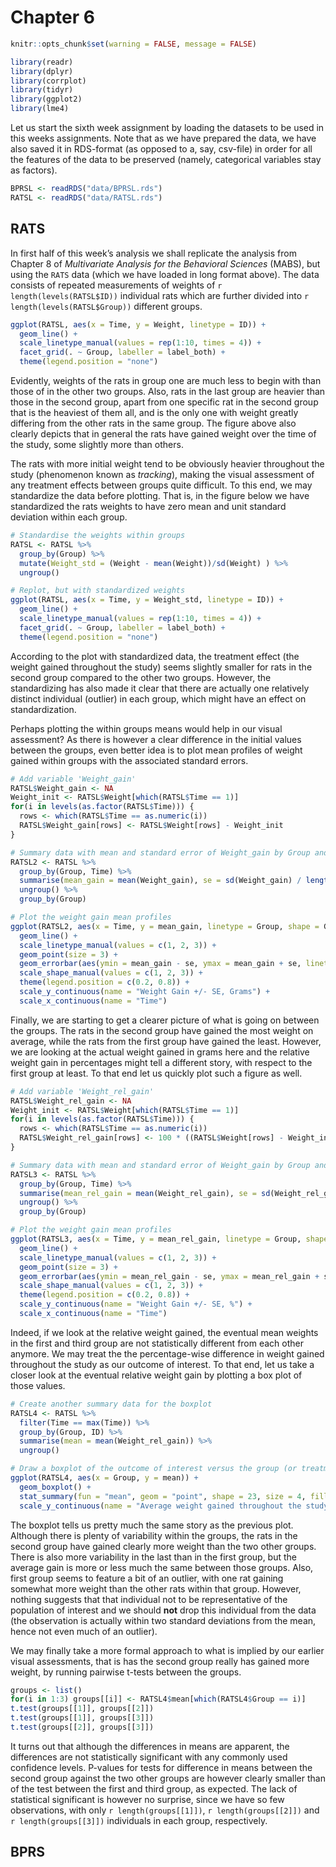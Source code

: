 
# Chapter 6

```r
knitr::opts_chunk$set(warning = FALSE, message = FALSE) 
```

```r
library(readr)
library(dplyr)
library(corrplot)
library(tidyr)
library(ggplot2)
library(lme4)
```

Let us start the sixth week assignment by loading the datasets to be used in this weeks assignments. Note that as we have prepared the data, we have also saved it in RDS-format (as opposed to a, say, csv-file) in order for all the features of the data to be preserved (namely, categorical variables stay as factors).

```r
BPRSL <- readRDS("data/BPRSL.rds")
RATSL <- readRDS("data/RATSL.rds")
```

## RATS 

In first half of this week's analysis we shall replicate the analysis from Chapter 8 of *Multivariate Analysis for the Behavioral Sciences* (MABS), but using the <code>RATS</code> data (which we have loaded in long format above). The data consists of repeated measurements of weights of `r length(levels(RATSL$ID))` individual rats which are further divided into `r length(levels(RATSL$Group))` different groups. 

```r
ggplot(RATSL, aes(x = Time, y = Weight, linetype = ID)) +
  geom_line() +
  scale_linetype_manual(values = rep(1:10, times = 4)) +
  facet_grid(. ~ Group, labeller = label_both) + 
  theme(legend.position = "none")
```

Evidently, weights of the rats in group one are much less to begin with than those of in the other two groups. Also, rats in the last group are heavier than those in the second group, apart from one specific rat in the second group that is the heaviest of them all, and is the only one with weight greatly differing from the other rats in the same group. The figure above also clearly depicts that in general the rats have gained weight over the time of the study, some slightly more than others. 

The rats with more initial weight tend to be obviously heavier throughout the study (phenomenon known as *tracking*), making the visual assessment of any treatment effects between groups quite difficult. To this end, we may standardize the data before plotting. That is, in the figure below we have standardized the rats weights to have zero mean and unit standard deviation within each group. 

```r
# Standardise the weights within groups
RATSL <- RATSL %>%
  group_by(Group) %>%
  mutate(Weight_std = (Weight - mean(Weight))/sd(Weight) ) %>%
  ungroup()

# Replot, but with standardized weights
ggplot(RATSL, aes(x = Time, y = Weight_std, linetype = ID)) +
  geom_line() +
  scale_linetype_manual(values = rep(1:10, times = 4)) +
  facet_grid(. ~ Group, labeller = label_both) + 
  theme(legend.position = "none")

```

According to the plot with standardized data, the treatment effect (the weight gained throughout the study) seems slightly smaller for rats in the second group compared to the other two groups. However, the standardizing has also made it clear that there are actually one relatively distinct individual (outlier) in each group, which might have an effect on standardization. 

Perhaps plotting the within groups means would help in our visual assessment? As there is however a clear difference in the initial values between the groups, even better idea is to plot mean profiles of weight gained within groups with the associated standard errors.

```r
# Add variable 'Weight_gain'
RATSL$Weight_gain <- NA
Weight_init <- RATSL$Weight[which(RATSL$Time == 1)]
for(i in levels(as.factor(RATSL$Time))) {
  rows <- which(RATSL$Time == as.numeric(i))
  RATSL$Weight_gain[rows] <- RATSL$Weight[rows] - Weight_init
}

# Summary data with mean and standard error of Weight_gain by Group and Time 
RATSL2 <- RATSL %>%
  group_by(Group, Time) %>%
  summarise(mean_gain = mean(Weight_gain), se = sd(Weight_gain) / length(Weight_gain)) %>%
  ungroup() %>%
  group_by(Group)

# Plot the weight gain mean profiles
ggplot(RATSL2, aes(x = Time, y = mean_gain, linetype = Group, shape = Group)) +
  geom_line() +
  scale_linetype_manual(values = c(1, 2, 3)) +
  geom_point(size = 3) +
  geom_errorbar(aes(ymin = mean_gain - se, ymax = mean_gain + se, linetype = "1"), width = 0.3) +
  scale_shape_manual(values = c(1, 2, 3)) +
  theme(legend.position = c(0.2, 0.8)) +
  scale_y_continuous(name = "Weight Gain +/- SE, Grams") + 
  scale_x_continuous(name = "Time")
```

Finally, we are starting to get a clearer picture of what is going on between the groups. The rats in the second group have gained the most weight on average, while the rats from the first group have gained the least. However, we are looking at the actual weight gained in grams here and the relative weight gain in percentages might tell a different story, with respect to the first group at least. To that end let us quickly plot such a figure as well. 

```r
# Add variable 'Weight_rel_gain'
RATSL$Weight_rel_gain <- NA
Weight_init <- RATSL$Weight[which(RATSL$Time == 1)]
for(i in levels(as.factor(RATSL$Time))) {
  rows <- which(RATSL$Time == as.numeric(i))
  RATSL$Weight_rel_gain[rows] <- 100 * ((RATSL$Weight[rows] - Weight_init) / Weight_init)
}

# Summary data with mean and standard error of Weight_gain by Group and Time 
RATSL3 <- RATSL %>%
  group_by(Group, Time) %>%
  summarise(mean_rel_gain = mean(Weight_rel_gain), se = sd(Weight_rel_gain) / length(Weight_rel_gain)) %>%
  ungroup() %>%
  group_by(Group)

# Plot the weight gain mean profiles
ggplot(RATSL3, aes(x = Time, y = mean_rel_gain, linetype = Group, shape = Group)) +
  geom_line() +
  scale_linetype_manual(values = c(1, 2, 3)) +
  geom_point(size = 3) +
  geom_errorbar(aes(ymin = mean_rel_gain - se, ymax = mean_rel_gain + se, linetype = "1"), width = 0.3) +
  scale_shape_manual(values = c(1, 2, 3)) +
  theme(legend.position = c(0.2, 0.8)) +
  scale_y_continuous(name = "Weight Gain +/- SE, %") + 
  scale_x_continuous(name = "Time")
```

Indeed, if we look at the relative weight gained, the eventual mean weights in the first and third group are not statistically different from each other anymore. We may treat the the percentage-wise difference in weight gained throughout the study as our outcome of interest. To that end, let us take a closer look at the eventual relative weight gain by plotting a box plot of those values.

```r
# Create another summary data for the boxplot
RATSL4 <- RATSL %>%
  filter(Time == max(Time)) %>%
  group_by(Group, ID) %>%
  summarise(mean = mean(Weight_rel_gain)) %>%
  ungroup()

# Draw a boxplot of the outcome of interest versus the group (or treatment)
ggplot(RATSL4, aes(x = Group, y = mean)) +
  geom_boxplot() +
  stat_summary(fun = "mean", geom = "point", shape = 23, size = 4, fill = "white") +
  scale_y_continuous(name = "Average weight gained throughout the study, %")
```

The boxplot tells us pretty much the same story as the previous plot. Although there is plenty of variability within the groups, the rats in the second group have gained clearly more weight than the two other groups. There is also more variability in the last than in the first group, but the average gain is more or less much the same between those groups. Also, first group seems to feature a bit of an outlier, with one rat gaining somewhat more weight than the other rats within that group. However, nothing suggests that that individual not to be representative of the population of interest and we should **not** drop this individual from the data (the observation is actually within two standard deviations from the mean, hence not even much of an outlier).

We may finally take a more formal approach to what is implied by our earlier visual assessments, that is has the second group really has gained more weight, by running pairwise t-tests between the groups. 

```r
groups <- list()
for(i in 1:3) groups[[i]] <- RATSL4$mean[which(RATSL4$Group == i)]
t.test(groups[[1]], groups[[2]])
t.test(groups[[1]], groups[[3]])
t.test(groups[[2]], groups[[3]])
```

It turns out that although the differences in means are apparent, the differences are not statistically significant with any commonly used confidence levels. P-values for tests for difference in means between the second group against the two other groups are however clearly smaller than of the test between the first and third group, as expected. The lack of statistical significant is however no surprise, since we have so few observations, with only `r length(groups[[1]])`, `r length(groups[[2]])` and `r length(groups[[3]])` individuals in each group, respectively. 

## BPRS




